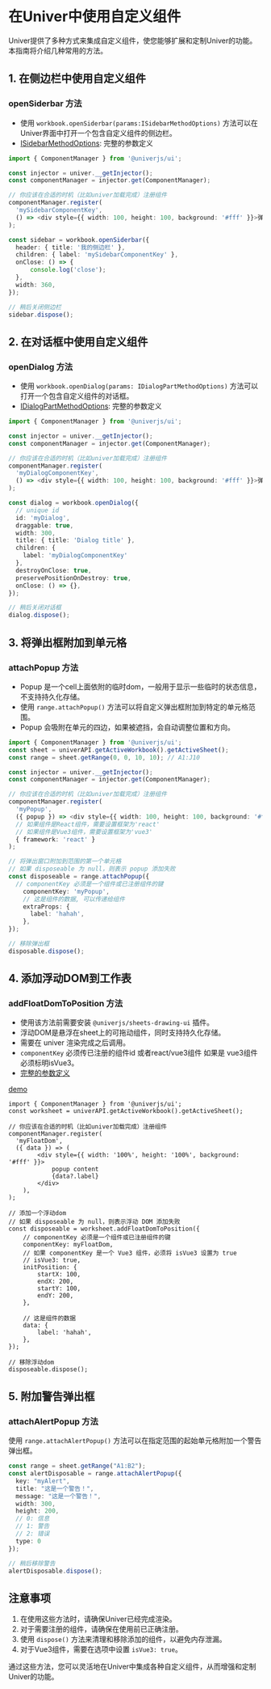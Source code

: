 
# 在Univer中使用自定义组件
<BadgeGroup values={[UniverTypes.SHEET]} value={UniverTypes.SHEET} />

Univer提供了多种方式来集成自定义组件，使您能够扩展和定制Univer的功能。本指南将介绍几种常用的方法。

## 1. 在侧边栏中使用自定义组件

### openSiderbar 方法 <VersionBadge version="0.3.0+" />

* 使用 `workbook.openSiderbar(params:ISidebarMethodOptions)` 方法可以在Univer界面中打开一个包含自定义组件的侧边栏。
* [ISidebarMethodOptions](https://univer.ai/typedoc/@univerjs/ui/interfaces/ISidebarMethodOptions): 完整的参数定义


```typescript
import { ComponentManager } from '@univerjs/ui';

const injector = univer.__getInjector();
const componentManager = injector.get(ComponentManager);

// 你应该在合适的时机（比如univer加载完成）注册组件
componentManager.register(
  'mySidebarComponentKey',
  () => <div style={{ width: 100, height: 100, background: '#fff' }}>弹出内容</div>
);

const sidebar = workbook.openSiderbar({
  header: { title: '我的侧边栏' },
  children: { label: 'mySidebarComponentKey' },
  onClose: () => {
      console.log('close');
  },
  width: 360,
});

// 稍后关闭侧边栏
sidebar.dispose();
```

## 2. 在对话框中使用自定义组件

### openDialog 方法 <VersionBadge version="0.3.0+" />

* 使用 `workbook.openDialog(params: IDialogPartMethodOptions)` 方法可以打开一个包含自定义组件的对话框。
* [IDialogPartMethodOptions](https://univer.ai/typedoc/@univerjs/ui/type-aliases/IDialogPartMethodOptions): 完整的参数定义

```typescript
import { ComponentManager } from '@univerjs/ui';

const injector = univer.__getInjector();
const componentManager = injector.get(ComponentManager);

// 你应该在合适的时机（比如univer加载完成）注册组件
componentManager.register(
  'myDialogComponentKey',
  () => <div style={{ width: 100, height: 100, background: '#fff' }}>弹出内容</div>
);

const dialog = workbook.openDialog({
  // unique id
  id: 'myDialog',
  draggable: true,
  width: 300,
  title: { title: 'Dialog title' },
  children: { 
    label: 'myDialogComponentKey'
  },
  destroyOnClose: true,
  preservePositionOnDestroy: true,
  onClose: () => {},
});

// 稍后关闭对话框
dialog.dispose();
```

## 3. 将弹出框附加到单元格 <VersionBadge version="0.2.10+" />

### attachPopup 方法

* Popup 是一个cell上面依附的临时dom，一般用于显示一些临时的状态信息，不支持持久化存储。
* 使用 `range.attachPopup()` 方法可以将自定义弹出框附加到特定的单元格范围。
* Popup 会吸附在单元的四边，如果被遮挡，会自动调整位置和方向。

```typescript
import { ComponentManager } from '@univerjs/ui';
const sheet = univerAPI.getActiveWorkbook().getActiveSheet();
const range = sheet.getRange(0, 0, 10, 10); // A1:J10

const injector = univer.__getInjector();
const componentManager = injector.get(ComponentManager);

// 你应该在合适的时机（比如univer加载完成）注册组件
componentManager.register(
  'myPopup',
  ({ popup }) => <div style={{ width: 100, height: 100, background: '#fff' }}>弹出内容 {popup.extraProps.label}</div>,
  // 如果组件是React组件，需要设置框架为'react'
  // 如果组件是Vue3组件，需要设置框架为'vue3'
  { framework: 'react' }
);

// 将弹出窗口附加到范围的第一个单元格
// 如果 disposeable 为 null，则表示 popup 添加失败
const disposeable = range.attachPopup({
  // componentKey 必须是一个组件或已注册组件的键
    componentKey: 'myPopup',
    // 这是组件的数据, 可以传递给组件
    extraProps: {
      label: 'hahah',
    },
});

// 移除弹出框
disposable.dispose();
```

## 4. 添加浮动DOM到工作表 <VersionBadge version="0.2.10+" />

### addFloatDomToPosition 方法

* 使用该方法前需要安装 `@univerjs/sheets-drawing-ui` 插件。
* 浮动DOM是悬浮在sheet上的可拖动组件，同时支持持久化存储。
* 需要在 univer 渲染完成之后调用。
* `componentKey` 必须传已注册的组件id 或者react/vue3组件 如果是 vue3组件必须标明isVue3。
* [完整的参数定义](https://univer.ai/typedoc/@univerjs/sheets-drawing-ui/interfaces/ICanvasFloatDom)

[demo](https://stackblitz.com/edit/awesome-univer-sheets-vite-demo-fqsu99?file=package.json,src%2Fmain.tsx)

```tsx
import { ComponentManager } from '@univerjs/ui';
const worksheet = univerAPI.getActiveWorkbook().getActiveSheet();

// 你应该在合适的时机（比如univer加载完成）注册组件
componentManager.register(
  'myFloatDom',
  ({ data }) => (
        <div style={{ width: '100%', height: '100%', background: '#fff' }}>
            popup content
            {data?.label}
        </div>
    ),
);

// 添加一个浮动dom
// 如果 disposeable 为 null，则表示浮动 DOM 添加失败
const disposeable = worksheet.addFloatDomToPosition({
    // componentKey 必须是一个组件或已注册组件的键
    componentKey: myFloatDom,
    // 如果 componentKey 是一个 Vue3 组件，必须将 isVue3 设置为 true
    // isVue3: true,
    initPosition: {
        startX: 100,
        endX: 200,
        startY: 100,
        endY: 200,
    },

    // 这是组件的数据
    data: {
        label: 'hahah',
    },
});

// 移除浮动dom
disposeable.dispose();
```


## 5. 附加警告弹出框 <VersionBadge version="0.3.0+" />

### attachAlertPopup 方法

使用 `range.attachAlertPopup()` 方法可以在指定范围的起始单元格附加一个警告弹出框。

```typescript
const range = sheet.getRange("A1:B2");
const alertDisposable = range.attachAlertPopup({
  key: "myAlert",
  title: "这是一个警告！",
  message: "这是一个警告！",
  width: 300,
  height: 200,
  // 0: 信息
  // 1: 警告
  // 2: 错误
  type: 0
});

// 稍后移除警告
alertDisposable.dispose();
```

## 注意事项

1. 在使用这些方法时，请确保Univer已经完成渲染。
2. 对于需要注册的组件，请确保在使用前已正确注册。
3. 使用 `dispose()` 方法来清理和移除添加的组件，以避免内存泄漏。
4. 对于Vue3组件，需要在选项中设置 `isVue3: true`。

通过这些方法，您可以灵活地在Univer中集成各种自定义组件，从而增强和定制Univer的功能。